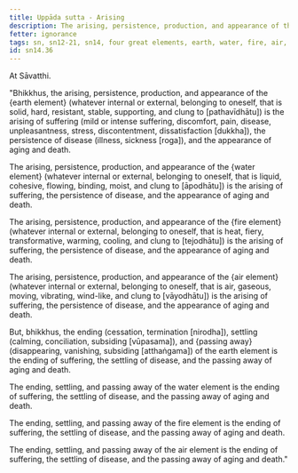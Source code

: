 ```yaml
---
title: Uppāda sutta - Arising
description: The arising, persistence, production, and appearance of the four elements is the arising of suffering, the persistence of disease, and the appearance of aging and death.
fetter: ignorance
tags: sn, sn12-21, sn14, four great elements, earth, water, fire, air, arising, appearance, ending, cessation, passing away, suffering, disease, aging, death
id: sn14.36
---
```


At Sāvatthi.

"Bhikkhus, the arising, persistence, production, and appearance of the \{earth element} (whatever internal or external, belonging to oneself, that is solid, hard, resistant, stable, supporting, and clung to [pathavīdhātu]) is the arising of suffering (mild or intense suffering, discomfort, pain, disease, unpleasantness, stress, discontentment, dissatisfaction [dukkha]), the persistence of disease (illness, sickness [roga]), and the appearance of aging and death.

The arising, persistence, production, and appearance of the \{water element} (whatever internal or external, belonging to oneself, that is liquid, cohesive, flowing, binding, moist, and clung to [āpodhātu]) is the arising of suffering, the persistence of disease, and the appearance of aging and death.

The arising, persistence, production, and appearance of the \{fire element} (whatever internal or external, belonging to oneself, that is heat, fiery, transformative, warming, cooling, and clung to [tejodhātu]) is the arising of suffering, the persistence of disease, and the appearance of aging and death.

The arising, persistence, production, and appearance of the \{air element} (whatever internal or external, belonging to oneself, that is air, gaseous, moving, vibrating, wind-like, and clung to [vāyodhātu]) is the arising of suffering, the persistence of disease, and the appearance of aging and death.

But, bhikkhus, the ending (cessation, termination [nirodha]), settling (calming, conciliation, subsiding [vūpasama]), and \{passing away} (disappearing, vanishing, subsiding [atthaṅgama]) of the earth element is the ending of suffering, the settling of disease, and the passing away of aging and death.

The ending, settling, and passing away of the water element is the ending of suffering, the settling of disease, and the passing away of aging and death.

The ending, settling, and passing away of the fire element is the ending of suffering, the settling of disease, and the passing away of aging and death.

The ending, settling, and passing away of the air element is the ending of suffering, the settling of disease, and the passing away of aging and death."